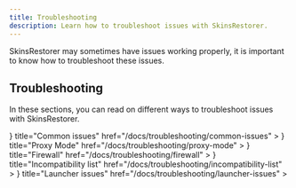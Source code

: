 ```yaml
---
title: Troubleshooting
description: Learn how to troubleshoot issues with SkinsRestorer.
---
```



SkinsRestorer may sometimes have issues working properly, it is important to know how to troubleshoot these issues.

## Troubleshooting

In these sections, you can read on different ways to troubleshoot issues with SkinsRestorer.

<Cards>
  <Card
    icon={<LifeBuoy />}
    title="Common issues"
    href="/docs/troubleshooting/common-issues"
  ></Card>
  <Card
    icon={<Globe />}
    title="Proxy Mode"
    href="/docs/troubleshooting/proxy-mode"
  ></Card>
  <Card
    icon={<Flame />}
    title="Firewall"
    href="/docs/troubleshooting/firewall"
  ></Card>
  <Card
    icon={<AlertTriangle />}
    title="Incompatibility list"
    href="/docs/troubleshooting/incompatibility-list"
  ></Card>
  <Card
    icon={<Monitor />}
    title="Launcher issues"
    href="/docs/troubleshooting/launcher-issues"
  ></Card>
</Cards>

